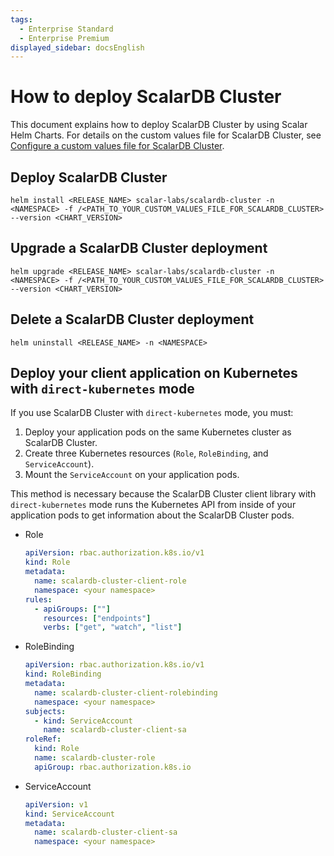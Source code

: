 ```yaml
---
tags:
  - Enterprise Standard
  - Enterprise Premium
displayed_sidebar: docsEnglish
---
```


# How to deploy ScalarDB Cluster

This document explains how to deploy ScalarDB Cluster by using Scalar Helm Charts. For details on the custom values file for ScalarDB Cluster, see [Configure a custom values file for ScalarDB Cluster](configure-custom-values-scalardb-cluster.mdx).

## Deploy ScalarDB Cluster

```console
helm install <RELEASE_NAME> scalar-labs/scalardb-cluster -n <NAMESPACE> -f /<PATH_TO_YOUR_CUSTOM_VALUES_FILE_FOR_SCALARDB_CLUSTER> --version <CHART_VERSION>
```

## Upgrade a ScalarDB Cluster deployment

```console
helm upgrade <RELEASE_NAME> scalar-labs/scalardb-cluster -n <NAMESPACE> -f /<PATH_TO_YOUR_CUSTOM_VALUES_FILE_FOR_SCALARDB_CLUSTER> --version <CHART_VERSION>
```

## Delete a ScalarDB Cluster deployment

```console
helm uninstall <RELEASE_NAME> -n <NAMESPACE>
```

## Deploy your client application on Kubernetes with `direct-kubernetes` mode

If you use ScalarDB Cluster with `direct-kubernetes` mode, you must:

1. Deploy your application pods on the same Kubernetes cluster as ScalarDB Cluster.
2. Create three Kubernetes resources (`Role`, `RoleBinding`, and `ServiceAccount`).
3. Mount the `ServiceAccount` on your application pods.

This method is necessary because the ScalarDB Cluster client library with `direct-kubernetes` mode runs the Kubernetes API from inside of your application pods to get information about the ScalarDB Cluster pods.

* Role
  ```yaml
  apiVersion: rbac.authorization.k8s.io/v1
  kind: Role
  metadata:
    name: scalardb-cluster-client-role
    namespace: <your namespace>
  rules:
    - apiGroups: [""]
      resources: ["endpoints"]
      verbs: ["get", "watch", "list"]
  ```
* RoleBinding
  ```yaml
  apiVersion: rbac.authorization.k8s.io/v1
  kind: RoleBinding
  metadata:
    name: scalardb-cluster-client-rolebinding
    namespace: <your namespace>
  subjects:
    - kind: ServiceAccount
      name: scalardb-cluster-client-sa
  roleRef:
    kind: Role
    name: scalardb-cluster-role
    apiGroup: rbac.authorization.k8s.io
  ```
* ServiceAccount
  ```yaml
  apiVersion: v1
  kind: ServiceAccount
  metadata:
    name: scalardb-cluster-client-sa
    namespace: <your namespace>
  ```
